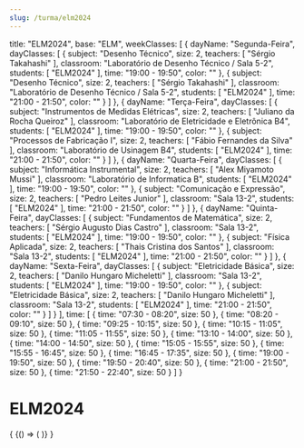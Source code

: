 ```yaml
---
slug: /turma/elm2024
---
```

  title: "ELM2024",
  base: "ELM",
  weekClasses: [
    {
      dayName: "Segunda-Feira",
      dayClasses: [
        {
          subject: "Desenho Técnico",
          size: 2,
          teachers: [
            "Sérgio Takahashi"
          ],
          classroom: "Laboratório de Desenho Técnico / Sala 5-2",
          students: [
            "ELM2024"
          ],
          time: "19:00 - 19:50",
          color: ""
        },
        {
          subject: "Desenho Técnico",
          size: 2,
          teachers: [
            "Sérgio Takahashi"
          ],
          classroom: "Laboratório de Desenho Técnico / Sala 5-2",
          students: [
            "ELM2024"
          ],
          time: "21:00 - 21:50",
          color: ""
        }
      ]
    },
    {
      dayName: "Terça-Feira",
      dayClasses: [
        {
          subject: "Instrumentos de Medidas Elétricas",
          size: 2,
          teachers: [
            "Juliano da Rocha Queiroz"
          ],
          classroom: "Laboratório de Eletricidade e Eletrônica B4",
          students: [
            "ELM2024"
          ],
          time: "19:00 - 19:50",
          color: ""
        },
        {
          subject: "Processos de Fabricação I",
          size: 2,
          teachers: [
            "Fábio Fernandes da Silva"
          ],
          classroom: "Laboratório de Usinagem B4",
          students: [
            "ELM2024"
          ],
          time: "21:00 - 21:50",
          color: ""
        }
      ]
    },
    {
      dayName: "Quarta-Feira",
      dayClasses: [
        {
          subject: "Informática Instrumental",
          size: 2,
          teachers: [
            "Alex Miyamoto Mussi"
          ],
          classroom: "Laboratório de Informatica B",
          students: [
            "ELM2024"
          ],
          time: "19:00 - 19:50",
          color: ""
        },
        {
          subject: "Comunicação e Expressão",
          size: 2,
          teachers: [
            "Pedro Leites Junior"
          ],
          classroom: "Sala 13-2",
          students: [
            "ELM2024"
          ],
          time: "21:00 - 21:50",
          color: ""
        }
      ]
    },
    {
      dayName: "Quinta-Feira",
      dayClasses: [
        {
          subject: "Fundamentos de Matemática",
          size: 2,
          teachers: [
            "Sérgio Augusto Dias Castro"
          ],
          classroom: "Sala 13-2",
          students: [
            "ELM2024"
          ],
          time: "19:00 - 19:50",
          color: ""
        },
        {
          subject: "Física Aplicada",
          size: 2,
          teachers: [
            "Thais Cristina dos Santos"
          ],
          classroom: "Sala 13-2",
          students: [
            "ELM2024"
          ],
          time: "21:00 - 21:50",
          color: ""
        }
      ]
    },
    {
      dayName: "Sexta-Feira",
      dayClasses: [
        {
          subject: "Eletricidade Básica",
          size: 2,
          teachers: [
            "Danilo Hungaro Micheletti"
          ],
          classroom: "Sala 13-2",
          students: [
            "ELM2024"
          ],
          time: "19:00 - 19:50",
          color: ""
        },
        {
          subject: "Eletricidade Básica",
          size: 2,
          teachers: [
            "Danilo Hungaro Micheletti"
          ],
          classroom: "Sala 13-2",
          students: [
            "ELM2024"
          ],
          time: "21:00 - 21:50",
          color: ""
        }
      ]
    }
  ],
  time: [
    {
      time: "07:30 - 08:20",
      size: 50
    },
    {
      time: "08:20 - 09:10",
      size: 50
    },
    {
      time: "09:25 - 10:15",
      size: 50
    },
    {
      time: "10:15 - 11:05",
      size: 50
    },
    {
      time: "11:05 - 11:55",
      size: 50
    },
    {
      time: "13:10 - 14:00",
      size: 50
    },
    {
      time: "14:00 - 14:50",
      size: 50
    },
    {
      time: "15:05 - 15:55",
      size: 50
    },
    {
      time: "15:55 - 16:45",
      size: 50
    },
    {
      time: "16:45 - 17:35",
      size: 50
    },
    {
      time: "19:00 - 19:50",
      size: 50
    },
    {
      time: "19:50 - 20:40",
      size: 50
    },
    {
      time: "21:00 - 21:50",
      size: 50
    },
    {
      time: "21:50 - 22:40",
      size: 50
    }
  ]
}

# ELM2024

<div>
  {
    <BrowserOnly>
      {() => (
        <Grid
          title={data.title}
          weekClasses={data.weekClasses}
          time={data.time}
        />
      )}
    </BrowserOnly>
  }
</div>
